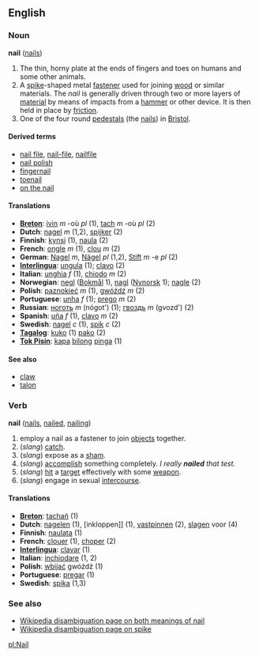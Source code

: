 ==English==
===Noun===
'''nail''' ([[nails]])

#The thin, horny plate at the ends of fingers and toes on humans and some other animals.
#A [[spike]]-shaped metal [[fastener]] used for joining [[wood]] or similar materials.  The ''nail'' is generally driven through two or more layers of [[material]] by means of impacts from a [[hammer]] or other device.  It is then held in place by [[friction]].
#One of the four round [[pedestal]]s (the [[nails]]) in [[Bristol]]. 

====Derived terms====
*[[nail file]], [[nail-file]], [[nailfile]]
*[[nail polish]]
*[[fingernail]]
*[[toenail]]
*[[on the nail]]

====Translations====
*'''[[Breton]]''': [[ivin]] ''m'' -où ''pl'' (1), [[tach]] ''m'' -où ''pl'' (2)
*'''Dutch''': [[nagel]] ''m'' (1,2), [[spijker]] (2)
*'''Finnish''': [[kynsi]] (1), [[naula]] (2)
*'''French''': [[ongle]] ''m'' (1), [[clou]] ''m'' (2)
*'''German''': [[Nagel]] ''m'', [[Nägel]] ''pl'' (1,2), [[Stift]] ''m'' -e ''pl'' (2)
*'''[[Interlingua]]''': [[ungula]] (1); [[clavo]] (2)
*'''Italian''': [[unghia]] ''f'' (1), [[chiodo]] ''m'' (2)
*'''Norwegian''': [[negl]] ([[Bokmål]] 1), [[nagl]] ([[Nynorsk]] 1); [[nagle]] (2)
*'''Polish''': [[paznokieć]] ''m'' (1), [[gwóźdź]] ''m'' (2)
*'''Portuguese''': [[unha]] ''f'' (1); [[prego]] ''m'' (2)
*'''Russian''': [[ноготь]] ''m'' (nógot') (1); [[гвоздь]] ''m'' (gvozd') (2)
*'''Spanish''': [[uña]] ''f'' (1), [[clavo]] ''m'' (2)
*'''Swedish''': [[nagel]] ''c'' (1), [[spik]] ''c'' (2)
*'''[[Tagalog]]''': [[kuko]] (1) [[pako]] (2)
*'''[[Tok Pisin]]''': [[kapa]] [[bilong]] [[pinga]] (1)

====See also====
*[[claw]]
*[[talon]]

===Verb===
'''nail''' ([[nails]], [[nailed]], [[nailing]])

#employ a nail as a fastener to join [[objects]] together.
#(''slang'') [[catch]].
#(''slang'') expose as a [[sham]].
#(''slang'') [[accomplish]] something completely.  ''I really '''nailed''' that test.''
#(''slang'') [[hit]] a [[target]] effectively with some [[weapon]].
#(''slang'') engage in sexual [[intercourse]].

====Translations====
*'''[[Breton]]''': [[tachañ]] (1)
*'''Dutch''': [[nagelen]] (1), [inkloppen]] (1), [[vastpinnen]] (2), [[slagen]] voor (4)
*'''Finnish''': [[naulata]] (1)
*'''French''': [[clouer]] (1), [[choper]] (2)
*'''[[Interlingua]]''': [[clavar]] (1)
*'''Italian''': [[inchiodare]] (1, 2)
*'''Polish''': [[wbijać]] gwóźdź (1)
*'''Portuguese''': [[pregar]] (1)
*'''Swedish''': [[spika]] (1,3)

===See also===
*[[w:Nail|Wikipedia disambiguation page on both meanings of nail]]
*[[w:Spike|Wikipedia disambiguation page on spike]]

[[pl:Nail]]